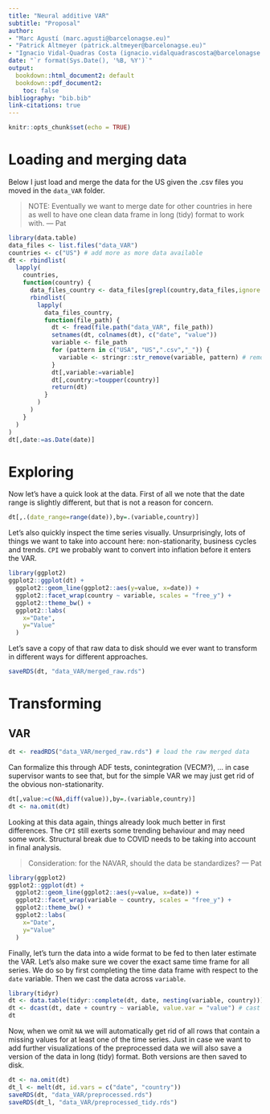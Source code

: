 ```yaml
---
title: "Neural additive VAR"
subtitle: "Proposal"
author:
- "Marc Agustí (marc.agusti@barcelonagse.eu)"
- "Patrick Altmeyer (patrick.altmeyer@barcelonagse.eu)"
- "Ignacio Vidal-Quadras Costa (ignacio.vidalquadrascosta@barcelonagse.eu)"
date: "`r format(Sys.Date(), '%B, %Y')`"
output: 
  bookdown::html_document2: default
  bookdown::pdf_document2: 
    toc: false
bibliography: "bib.bib"
link-citations: true
---
```


```r
knitr::opts_chunk$set(echo = TRUE)
```

# Loading and merging data

Below I just load and merge the data for the US given the .csv files you moved in the `data_VAR` folder. 

> NOTE: Eventually we want to merge date for other countries in here as well to have one clean data frame in long (tidy) format to work with.
--- Pat

```r
library(data.table)
data_files <- list.files("data_VAR")
countries <- c("US") # add more as more data available
dt <- rbindlist(
  lapply(
    countries,
    function(country) {
      data_files_country <- data_files[grepl(country,data_files,ignore.case = TRUE)] # country-level data
      rbindlist(
        lapply(
          data_files_country,
          function(file_path) {
            dt <- fread(file.path("data_VAR", file_path))
            setnames(dt, colnames(dt), c("date", "value"))
            variable <- file_path
            for (pattern in c("USA", "US",".csv","_")) {
              variable <- stringr::str_remove(variable, pattern) # remove all patterns except variable
            }
            dt[,variable:=variable]
            dt[,country:=toupper(country)]
            return(dt)
          }
        )
      )
    }
  )
)
dt[,date:=as.Date(date)]
```

# Exploring

Now let's have a quick look at the data. First of all we note that the date range is slightly different, but that is not a reason for concern.

```r
dt[,.(date_range=range(date)),by=.(variable,country)]
```

Let's also quickly inspect the time series visually. Unsurprisingly, lots of things we want to take into account here: non-stationarity, business cycles and trends. `CPI` we probably want to convert into inflation before it enters the VAR. 

```r
library(ggplot2)
ggplot2::ggplot(dt) +
  ggplot2::geom_line(ggplot2::aes(y=value, x=date)) +
  ggplot2::facet_wrap(country ~ variable, scales = "free_y") +
  ggplot2::theme_bw() +
  ggplot2::labs(
    x="Date",
    y="Value"
  )
```

Let's save a copy of that raw data to disk should we ever want to transform in different ways for different approaches.

```r
saveRDS(dt, "data_VAR/merged_raw.rds")
```

# Transforming

## VAR

```r
dt <- readRDS("data_VAR/merged_raw.rds") # load the raw merged data
```

Can formalize this through ADF tests, conintegration (VECM?), ... in case supervisor wants to see that, but for the simple VAR we may just get rid of the obvious non-stationarity. 

```r
dt[,value:=c(NA,diff(value)),by=.(variable,country)]
dt <- na.omit(dt)
```

Looking at this data again, things already look much better in first differences. The `CPI` still exerts some trending behaviour and may need some work. Structural break due to COVID needs to be taking into account in final analysis.

> Consideration: for the NAVAR, should the data be standardizes?
--- Pat

```r
library(ggplot2)
ggplot2::ggplot(dt) +
  ggplot2::geom_line(ggplot2::aes(y=value, x=date)) +
  ggplot2::facet_wrap(variable ~ country, scales = "free_y") +
  ggplot2::theme_bw() +
  ggplot2::labs(
    x="Date",
    y="Value"
  )
```

Finally, let's turn the data into a wide format to be fed to then later estimate the VAR. Let's also make sure we cover the exact same time frame for all series. We do so by first completing the time data frame with respect to the `date` variable. Then we cast the data across `variable`.

```r
library(tidyr)
dt <- data.table(tidyr::complete(dt, date, nesting(variable, country))) # complete data frame wrt date
dt <- dcast(dt, date + country ~ variable, value.var = "value") # cast data
dt
```

Now, when we omit `NA` we will automatically get rid of all rows that contain a missing values for at least one of the time series. Just in case we want to add further visualizations of the preprocessed data we will also save a version of the data in long (tidy) format. Both versions are then saved to disk.

```r
dt <- na.omit(dt)
dt_l <- melt(dt, id.vars = c("date", "country"))
saveRDS(dt, "data_VAR/preprocessed.rds")
saveRDS(dt_l, "data_VAR/preprocessed_tidy.rds")
```



